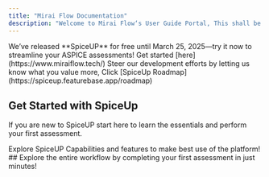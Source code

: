 ```yaml
---
title: "Mirai Flow Documentation"
description: "Welcome to Mirai Flow‘s User Guide Portal, This shall be our one-stop destination for all the information you need to make the most of our products! We are thrilled to have you here and are committed to providing you with the resources necessary for a seamless experience."
---
```


<Tip>
  We’ve released **SpiceUP** for free until March 25, 2025—try it now to streamline your ASPICE assessments! Get started [here](https://www.miraiflow.tech/)
</Tip>

<Info>
  Steer our development efforts by letting us know what you value more, Click [SpiceUp Roadmap](https://spiceup.featurebase.app/roadmap)
</Info>

## Get Started with SpiceUp

If you are new to SpiceUP start here to learn the essentials and perform your first assessment.

<CardGroup cols={2}>
  <Card title="Intro to SpiceUP" icon="bolt-lightning" href="https://mintlify.com/docs/quickstart">
    Explore SpiceUP Capabilities and features to make best use of the platform!
  </Card>

  <Card title="Quickstart" icon="circle-play" href="https://miraiflow.mintlify.app/quickstart_guide">
    ## Explore the entire workflow by completing your first assessment in just minutes!
  </Card>
</CardGroup>